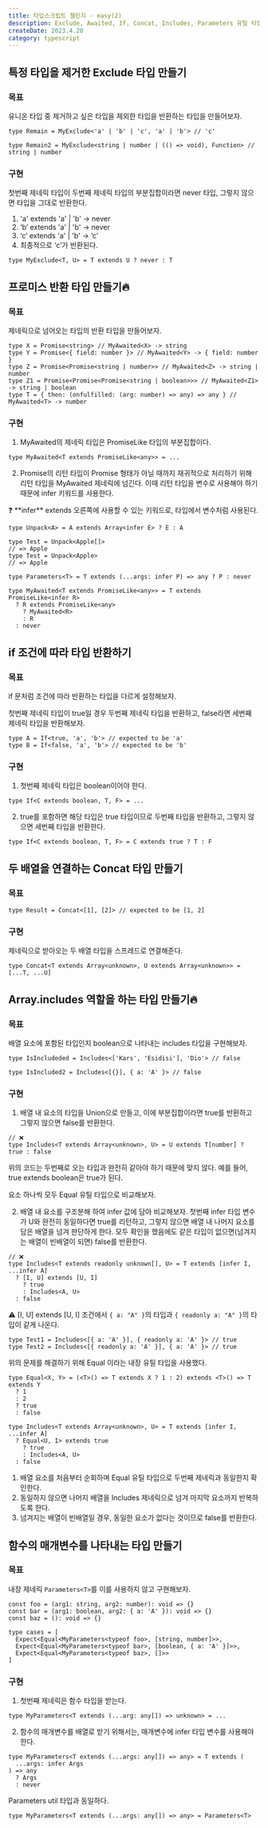 ```yaml
---
title: 타입스크립트 챌린지 - easy(2)
description: Exclude, Awaited, If, Concat, Includes, Parameters 유틸 타입을 만들어보자.
createDate: 2023.4.20
category: typescript
---
```


## 특정 타입을 제거한 Exclude 타입 만들기

### 목표

유니온 타입 중 제거하고 싶은 타입을 제외한 타입을 반환하는 타입을 만들어보자.

```tsx
type Remain = MyExclude<'a' | 'b' | 'c', 'a' | 'b'> // 'c'

type Remain2 = MyExclude<string | number | (() => void), Function> // string | number
```

### 구현

첫번째 제네릭 타입이 두번째 제네릭 타입의 부분집합이라면 never 타입, 그렇지 않으면 타입을 그대로 반환한다.

1.  'a' extends 'a' | 'b' → never
2.  ‘b’ extends 'a' | 'b' → never
3.  ‘c’ extends 'a' | 'b' → ‘c’
4.  최종적으로 ‘c’가 반환된다.

```tsx
type MyExclude<T, U> = T extends U ? never : T
```

## 프로미스 반환 타입 만들기🔥

### 목표

제네릭으로 넘어오는 타입의 반환 타입을 만들어보자.

```tsx
type X = Promise<string> // MyAwaited<X> -> string
type Y = Promise<{ field: number }> // MyAwaited<Y> -> { field: number }
type Z = Promise<Promise<string | number>> // MyAwaited<Z> -> string | number
type Z1 = Promise<Promise<Promise<string | boolean>>> // MyAwaited<Z1> -> string | boolean
type T = { then: (onfulfilled: (arg: number) => any) => any } // MyAwaited<T> -> number
```

### 구현

1. MyAwaited의 제네릭 타입은 PromiseLike 타입의 부분집합이다.

```tsx
type MyAwaited<T extends PromiseLike<any>> = ...
```

2. Promise의 리턴 타입이 Promise 형태가 아닐 때까지
   재귀적으로 처리하기 위해 리턴 타입을 MyAwaited 제네릭에 넘긴다. 이때 리턴 타입을 변수로 사용해야 하기 때문에 infer 키워드를 사용한다.

<aside>
❓ **infer**
extends 오른쪽에 사용할 수 있는 키워드로, 타입에서 변수처럼 사용된다.

```tsx
type Unpack<A> = A extends Array<infer E> ? E : A

type Test = Unpack<Apple[]>
// => Apple
type Test = Unpack<Apple>
// => Apple

type Parameters<T> = T extends (...args: infer P) => any ? P : never
```

</aside>

```tsx
type MyAwaited<T extends PromiseLike<any>> = T extends PromiseLike<infer R>
  ? R extends PromiseLike<any>
    ? MyAwaited<R>
    : R
  : never
```

## if 조건에 따라 타입 반환하기

### 목표

if 문처럼 조건에 따라 반환하는 타입을 다르게 설정해보자.

첫번째 제네릭 타입이 true일 경우 두번째 제네릭 타입을 반환하고, false라면 세번째 제네릭 타입을 반환해보자.

```tsx
type A = If<true, 'a', 'b'> // expected to be 'a'
type B = If<false, 'a', 'b'> // expected to be 'b'
```

### 구현

1. 첫번째 제네릭 타입은 boolean이어야 한다.

```tsx
type If<C extends boolean, T, F> = ...
```

2. true를 포함하면 해당 타입은 true 타입이므로 두번째 타입을 반환하고, 그렇지 않으면 세번째 타입을 반환한다.

```tsx
type If<C extends boolean, T, F> = C extends true ? T : F
```

## 두 배열을 연결하는 Concat 타입 만들기

### 목표

```tsx
type Result = Concat<[1], [2]> // expected to be [1, 2]
```

### 구현

제네릭으로 받아오는 두 배열 타입을 스프레드로 연결해준다.

```tsx
type Concat<T extends Array<unknown>, U extends Array<unknown>> = [...T, ...U]
```

## Array.includes 역할을 하는 타입 만들기🔥

### 목표

배열 요소에 포함된 타입인지 boolean으로 나타내는 includes 타입을 구현해보자.

```tsx
type IsIncludeded = Includes<['Kars', 'Esidisi'], 'Dio'> // false

type IsIncluded2 = Includes<[{}], { a: 'A' }> // false
```

### 구현

1. 배열 내 요소의 타입을 Union으로 만들고,
   이에 부분집합이라면 true를 반환하고 그렇지 않으면 false를 반환한다.

```tsx
// ❌
type Includes<T extends Array<unknown>, U> = U extends T[number] ? true : false
```

위의 코드는 두번째로 오는 타입과 완전히 같아야 하기 때문에 맞지 않다.
예를 들어, true extends boolean은 true가 된다.

요소 하나씩 모두 Equal 유틸 타입으로 비교해보자.

2. 배열 내 요소를 구조분해 하여 infer 값에 담아 비교해보자.
   첫번째 infer 타입 변수가 U와 완전히 동일하다면 true를 리턴하고,
   그렇지 않으면 배열 내 나머지 요소를 담은 배열을 넘겨 판단하게 한다. 모두 확인을 했음에도 같은 타입이 없으면(넘겨지는 배열이 빈배열이 되면) false를 반환한다.

```tsx
// ❌
type Includes<T extends readonly unknown[], U> = T extends [infer I, ...infer A]
  ? [I, U] extends [U, I]
    ? true
    : Includes<A, U>
  : false
```

⚠️ [I, U] extends [U, I] 조건에서 `{ a: "A" }`의 타입과 `{ readonly a: "A" }`의 타입이 같게 나온다.

```tsx
type Test1 = Includes<[{ a: 'A' }], { readonly a: 'A' }> // true
type Test2 = Includes<[{ readonly a: 'A' }], { a: 'A' }> // true
```

위의 문제를 해결하기 위해 Equal 이라는 내장 유틸 타입을 사용했다.

```tsx
type Equal<X, Y> = (<T>() => T extends X ? 1 : 2) extends <T>() => T extends Y
  ? 1
  : 2
  ? true
  : false
```

```tsx
type Includes<T extends Array<unknown>, U> = T extends [infer I, ...infer A]
  ? Equal<U, I> extends true
    ? true
    : Includes<A, U>
  : false
```

1. 배열 요소를 처음부터 순회하며 Equal 유틸 타입으로 두번째 제네릭과 동일한지 확인한다.
2. 동일하지 않으면 나머지 배열을 Includes 제네릭으로 넘겨 마지막 요소까지 반복하도록 한다.
3. 넘겨지는 배열이 빈배열일 경우, 동일한 요소가 없다는 것이므로 false를 반환한다.

## 함수의 매개변수를 나타내는 타입 만들기

### 목표

내장 제네릭 `Parameters<T>`를 이를 사용하지 않고 구현해보자.

```tsx
const foo = (arg1: string, arg2: number): void => {}
const bar = (arg1: boolean, arg2: { a: 'A' }): void => {}
const baz = (): void => {}

type cases = [
  Expect<Equal<MyParameters<typeof foo>, [string, number]>>,
  Expect<Equal<MyParameters<typeof bar>, [boolean, { a: 'A' }]>>,
  Expect<Equal<MyParameters<typeof baz>, []>>
]
```

### 구현

1. 첫번째 제네릭은 함수 타입을 받는다.

```tsx
type MyParameters<T extends (...arg: any[]) => unknown> = ...
```

2. 함수의 매개변수를 배열로 받기 위해서는, 매개변수에 infer 타입 변수를 사용해야 한다.

```tsx
type MyParameters<T extends (...args: any[]) => any> = T extends (
  ...args: infer Args
) => any
  ? Args
  : never
```

Parameters util 타입과 동일하다.

```tsx
type MyParameters<T extends (...args: any[]) => any> = Parameters<T>
```
